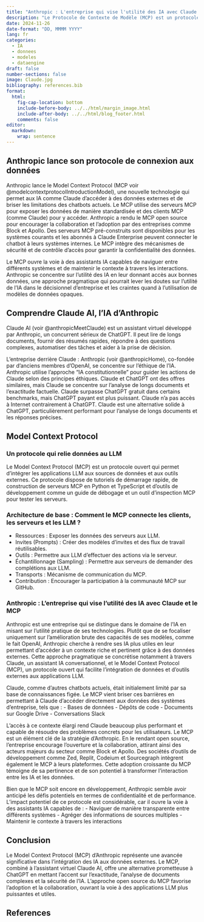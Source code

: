 ```yaml
---
title: "Anthropic : L'entreprise qui vise l'utilité des IA avec Claude et le MCP."
description: "Le Protocole de Contexte de Modèle (MCP) est un protocole ouvert facilitant l'intégration entre les applications de grands modèles linguistiques (LLM) et des sources de données externes et des outils. Il fournit des outils permettant aux développeurs de connecter facilement leurs LLM à des contextes pertinents."
date: 2024-11-26
date-format: "DD, MMMM YYYY"
lang: fr
categories: 
  - IA 
  - donnees
  - modeles
  - dataengine
draft: false
number-sections: false
image: Claude.jpg
bibliography: references.bib
format:
  html:
    fig-cap-location: bottom
    include-before-body: ../../html/margin_image.html
    include-after-body: ../../html/blog_footer.html
    comments: false
editor: 
  markdown: 
    wrap: sentence
---
```


## Anthropic lance son protocole de connexion aux données

Anthropic lance le Model Context Protocol (MCP voir @modelcontextprotocolIntroductionModel), une nouvelle technologie qui permet aux IA comme Claude d'accéder à des données externes et de briser les limitations des chatbots actuels. Le MCP utilise des serveurs MCP pour exposer les données de manière standardisée et des clients MCP (comme Claude) pour y accéder. Anthropic a rendu le MCP open source pour encourager la collaboration et l'adoption par des entreprises comme Block et Apollo. Des serveurs MCP pré-construits sont disponibles pour les systèmes courants et les abonnés à Claude Enterprise peuvent connecter le chatbot à leurs systèmes internes. Le MCP intègre des mécanismes de sécurité et de contrôle d'accès pour garantir la confidentialité des données.

Le MCP ouvre la voie à des assistants IA capables de naviguer entre différents systèmes et de maintenir le contexte à travers les interactions. Anthropic se concentre sur l'utilité des IA en leur donnant accès aux bonnes données, une approche pragmatique qui pourrait lever les doutes sur l'utilité de l'IA dans le décisionnel d'entreprise et les craintes quand à l'utilisation de modèles de données opaques.

## Comprendre Claude AI, l'IA d'Anthropic

Claude AI (voir @anthropicMeetClaude) est un assistant virtuel développé par Anthropic, un concurrent sérieux de ChatGPT. Il peut lire de longs documents, fournir des résumés rapides, répondre à des questions complexes, automatiser des tâches et aider à la prise de décision.

L'entreprise derrière Claude : Anthropic (voir @anthropicHome), co-fondée par d'anciens membres d'OpenAI, se concentre sur l'éthique de l'IA. Anthropic utilise l'approche "IA constitutionnelle" pour guider les actions de Claude selon des principes éthiques. Claude et ChatGPT ont des offres similaires, mais Claude se concentre sur l'analyse de longs documents et l'exactitude factuelle. Claude surpasse ChatGPT gratuit dans certains benchmarks, mais ChatGPT payant est plus puissant. Claude n'a pas accès à Internet contrairement à ChatGPT. Claude est une alternative solide à ChatGPT, particulièrement performant pour l'analyse de longs documents et les réponses précises.

## Model Context Protocol

### Un protocole qui relie données au LLM

Le Model Context Protocol (MCP) est un protocole ouvert qui permet d'intégrer les applications LLM aux sources de données et aux outils externes. Ce protocole dispose de tutoriels de démarrage rapide, de construction de serveurs MCP en Python et TypeScript et d'outils de développement comme un guide de débogage et un outil d'inspection MCP pour tester les serveurs.

### Architecture de base : Comment le MCP connecte les clients, les serveurs et les LLM ?

- Ressources : Exposer les données des serveurs aux LLM.
- Invites (Prompts) : Créer des modèles d'invites et des flux de travail réutilisables.
- Outils : Permettre aux LLM d'effectuer des actions via le serveur.
- Échantillonnage (Sampling) : Permettre aux serveurs de demander des complétions aux LLM.
- Transports : Mécanisme de communication du MCP.
- Contribution : Encourager la participation à la communauté MCP sur GitHub.

### Anthropic : L'entreprise qui vise l'utilité des IA avec Claude et le MCP

Anthropic est une entreprise qui se distingue dans le domaine de l'IA en misant sur l'utilité pratique de ses technologies. Plutôt que de se focaliser uniquement sur l'amélioration brute des capacités de ses modèles, comme le fait OpenAI, Anthropic cherche à rendre ses IA plus utiles en leur permettant d'accéder à un contexte riche et pertinent grâce à des données externes. Cette approche pragmatique se concrétise notamment à travers Claude, un assistant IA conversationnel, et le Model Context Protocol (MCP), un protocole ouvert qui facilite l'intégration de données et d'outils externes aux applications LLM.

Claude, comme d'autres chatbots actuels, était initialement limité par sa base de connaissances figée. Le MCP vient briser ces barrières en permettant à Claude d'accéder directement aux données des systèmes d'entreprise, tels que :
- Bases de données
- Dépôts de code
- Documents sur Google Drive
- Conversations Slack

L'accès à ce contexte élargi rend Claude beaucoup plus performant et capable de résoudre des problèmes concrets pour les utilisateurs.
Le MCP est un élément clé de la stratégie d'Anthropic. En le rendant open source, l'entreprise encourage l'ouverture et la collaboration, attirant ainsi des acteurs majeurs du secteur comme Block et Apollo. Des sociétés d'outils de développement comme Zed, Replit, Codeium et Sourcegraph intègrent également le MCP à leurs plateformes. Cette adoption croissante du MCP témoigne de sa pertinence et de son potentiel à transformer l'interaction entre les IA et les données. 

Bien que le MCP soit encore en développement, Anthropic semble avoir anticipé les défis potentiels en termes de confidentialité et de performance. L'impact potentiel de ce protocole est considérable, car il ouvre la voie à des assistants IA capables de :
- Naviguer de manière transparente entre différents systèmes
- Agréger des informations de sources multiples
- Maintenir le contexte à travers les interactions

## Conclusion

Le Model Context Protocol (MCP) d'Anthropic représente une avancée significative dans l'intégration des IA aux données externes. Le MCP, combiné à l'assistant virtuel Claude AI, offre une alternative prometteuse à ChatGPT en mettant l'accent sur l'exactitude, l'analyse de documents complexes et la sécurité de l'IA. L'approche open source du MCP favorise l'adoption et la collaboration, ouvrant la voie à des applications LLM plus puissantes et utiles.


## References

::: {#refs}
:::
